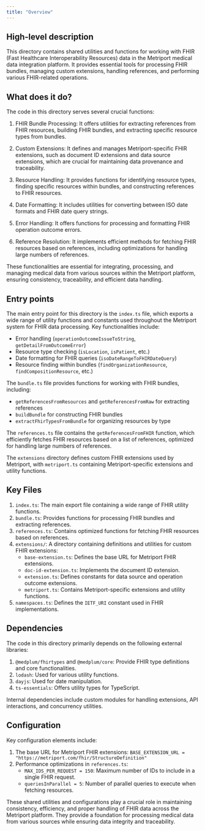 ```yaml
---
title: "Overview"
---
```


## High-level description
This directory contains shared utilities and functions for working with FHIR (Fast Healthcare Interoperability Resources) data in the Metriport medical data integration platform. It provides essential tools for processing FHIR bundles, managing custom extensions, handling references, and performing various FHIR-related operations.

## What does it do?
The code in this directory serves several crucial functions:

1. FHIR Bundle Processing: It offers utilities for extracting references from FHIR resources, building FHIR bundles, and extracting specific resource types from bundles.

2. Custom Extensions: It defines and manages Metriport-specific FHIR extensions, such as document ID extensions and data source extensions, which are crucial for maintaining data provenance and traceability.

3. Resource Handling: It provides functions for identifying resource types, finding specific resources within bundles, and constructing references to FHIR resources.

4. Date Formatting: It includes utilities for converting between ISO date formats and FHIR date query strings.

5. Error Handling: It offers functions for processing and formatting FHIR operation outcome errors.

6. Reference Resolution: It implements efficient methods for fetching FHIR resources based on references, including optimizations for handling large numbers of references.

These functionalities are essential for integrating, processing, and managing medical data from various sources within the Metriport platform, ensuring consistency, traceability, and efficient data handling.

## Entry points
The main entry point for this directory is the `index.ts` file, which exports a wide range of utility functions and constants used throughout the Metriport system for FHIR data processing. Key functionalities include:

- Error handling (`operationOutcomeIssueToString`, `getDetailFromOutcomeError`)
- Resource type checking (`isLocation`, `isPatient`, etc.)
- Date formatting for FHIR queries (`isoDateRangeToFHIRDateQuery`)
- Resource finding within bundles (`findOrganizationResource`, `findCompositionResource`, etc.)

The `bundle.ts` file provides functions for working with FHIR bundles, including:
- `getReferencesFromResources` and `getReferencesFromRaw` for extracting references
- `buildBundle` for constructing FHIR bundles
- `extractFhirTypesFromBundle` for organizing resources by type

The `references.ts` file contains the `getReferencesFromFHIR` function, which efficiently fetches FHIR resources based on a list of references, optimized for handling large numbers of references.

The `extensions` directory defines custom FHIR extensions used by Metriport, with `metriport.ts` containing Metriport-specific extensions and utility functions.

## Key Files
1. `index.ts`: The main export file containing a wide range of FHIR utility functions.
2. `bundle.ts`: Provides functions for processing FHIR bundles and extracting references.
3. `references.ts`: Contains optimized functions for fetching FHIR resources based on references.
4. `extensions/`: A directory containing definitions and utilities for custom FHIR extensions:
   - `base-extension.ts`: Defines the base URL for Metriport FHIR extensions.
   - `doc-id-extension.ts`: Implements the document ID extension.
   - `extension.ts`: Defines constants for data source and operation outcome extensions.
   - `metriport.ts`: Contains Metriport-specific extensions and utility functions.
5. `namespaces.ts`: Defines the `IETF_URI` constant used in FHIR implementations.

## Dependencies
The code in this directory primarily depends on the following external libraries:

1. `@medplum/fhirtypes` and `@medplum/core`: Provide FHIR type definitions and core functionalities.
2. `lodash`: Used for various utility functions.
3. `dayjs`: Used for date manipulation.
4. `ts-essentials`: Offers utility types for TypeScript.

Internal dependencies include custom modules for handling extensions, API interactions, and concurrency utilities.

## Configuration
Key configuration elements include:

1. The base URL for Metriport FHIR extensions: `BASE_EXTENSION_URL = "https://metriport.com/fhir/StructureDefinition"`
2. Performance optimizations in `references.ts`:
   - `MAX_IDS_PER_REQUEST = 150`: Maximum number of IDs to include in a single FHIR request.
   - `queriesInParallel = 5`: Number of parallel queries to execute when fetching resources.

These shared utilities and configurations play a crucial role in maintaining consistency, efficiency, and proper handling of FHIR data across the Metriport platform. They provide a foundation for processing medical data from various sources while ensuring data integrity and traceability.